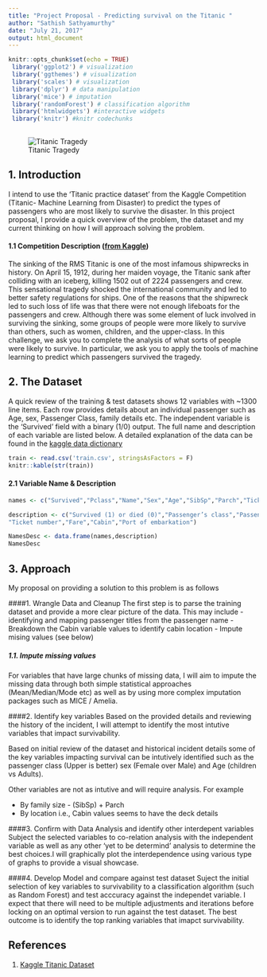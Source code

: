 ```yaml
---
title: "Project Proposal - Predicting survival on the Titanic "
author: "Sathish Sathyamurthy"
date: "July 21, 2017"
output: html_document
---
```


```r
knitr::opts_chunk$set(echo = TRUE)
 library('ggplot2') # visualization
 library('ggthemes') # visualization
 library('scales') # visualization
 library('dplyr') # data manipulation
 library('mice') # imputation
 library('randomForest') # classification algorithm
 library('htmlwidgets') #interactive widgets
 library('knitr') #knitr codechunks
 
```
![Titanic Tragedy](titanic.jpg)

## 1. Introduction

I intend to use the 'Titanic practice dataset' from the Kaggle Competition (Titanic- Machine Learning from Disaster) to predict the types of passengers who are most likely to survive the disaster. In this project proposal, I provide a quick overview of the problem, the dataset and my current thinking on how I will approach solving the problem.

#### 1.1 Competition Description ([from Kaggle](https://www.kaggle.com/c/titanic))
The sinking of the RMS Titanic is one of the most infamous shipwrecks in history. On April 15, 1912, during her maiden voyage, the Titanic sank after colliding with an iceberg, killing 1502 out of 2224 passengers and crew. This sensational tragedy shocked the international community and led to better safety regulations for ships.
One of the reasons that the shipwreck led to such loss of life was that there were not enough lifeboats for the passengers and crew. Although there was some element of luck involved in surviving the sinking, some groups of people were more likely to survive than others, such as women, children, and the upper-class.
In this challenge, we ask you to complete the analysis of what sorts of people were likely to survive. In particular, we ask you to apply the tools of machine learning to predict which passengers survived the tragedy.

## 2. The Dataset

A quick review of the training &  test datasets shows 12 variables with ~1300 line items. Each row provides details about an individual passenger such as Age, sex, Passenger Class, family details etc. The independent variable is the 'Survived' field with a binary (1/0) output.  The full name and description of each variable are listed below. A detailed explanation of the data can be found in the [kaggle data dictionary](https://www.kaggle.com/c/titanic/data)


```r
train <- read.csv('train.csv', stringsAsFactors = F)
knitr::kable(str(train))


```

#### 2.1 Variable Name & Description

```r

names <- c("Survived","Pclass","Name","Sex","Age","SibSp","Parch","Ticket","Fare","Cabin","Embarked")

description <- c("Survived (1) or died (0)","Passenger’s class","Passenger’s name","Passenger’s sex","Passenger’s age","Number of siblings & spouses aboard","Number of parents & children aboard",
"Ticket number","Fare","Cabin","Port of embarkation")

NamesDesc <- data.frame(names,description)
NamesDesc

```

## 3. Approach

My proposal on providing a solution to this problem is as follows

####1. Wrangle Data and Cleanup
The first step is to parse the training dataset and provide a more clear picture of the data. This may include 
 - identifying and mapping passenger titles from the passenger name
 - Breakdown the Cabin variable values to identify cabin location
 - Impute mising values (see below)

##### 1.1. Impute missing values
For variables that have large chunks of missing data, I will aim to impute the missing data through both simple statistical approaches (Mean/Median/Mode etc) as well as by using more complex imputation packages such as MICE / Amelia.

####2. Identify key variables 
Based on the provided details  and reviewing the history of the incident, I will attempt to identify the most intutive variables that impact  survivability. 

Based on initial review of the dataset and historical incident details some of the key variables impacting survival can be intutively identified such as  the passenger class (Upper is better) sex (Female over Male) and Age (children vs Adults). 

Other variables are not as intutive and will require analysis. For example 

- By family size  -  (SibSp) + Parch
- By location i.e.,  Cabin values seems to have the deck details


####3. Confirm with Data Analysis and identify other interdepent variables 
Subject the selected variables to co-relation analysis with the independent variable  as well as any other 'yet to be determind' analysis to determine the best choices.I will graphically plot the interdependence using various type of graphs to provide a visual showcase. 

####4. Develop Model and compare against test dataset
Suject the  initial selection of key variables to survivability to a classification algorithm (such as Random Forest)  and test acccuracy against the independet variable. I expect that there will need to be multiple adjustments and iterations before locking on an optimal version to run against the test dataset. The best outcome is to identify the top ranking variables that imapct survivability.


## References

1. [Kaggle Titanic Dataset](https://www.kaggle.com/c/titanic)




























